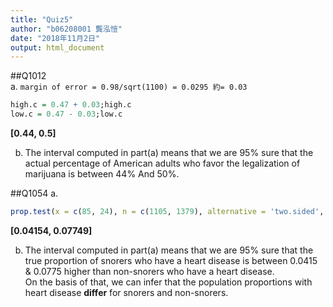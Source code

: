 ```yaml
---
title: "Quiz5"
author: "b06208001 龔泓愷"
date: "2018年11月2日"
output: html_document
---
```

##Q1012   
a. `margin of error = 0.98/sqrt(1100) = 0.0295 約= 0.03`
```r
high.c = 0.47 + 0.03;high.c
low.c = 0.47 - 0.03;low.c
```

**[0.44, 0.5]**   

b. The interval computed in part(a) means that we are 95% sure that the actual percentage of American adults who favor the legalization of marijuana is between 44% And 50%.   

##Q1054
a.    
```r
prop.test(x = c(85, 24), n = c(1105, 1379), alternative = 'two.sided', conf.level = 0.95)
```

**[0.04154, 0.07749]**    

b. The interval computed in part(a) means that we are 95% sure that the true proportion of snorers who have a heart disease is between 0.0415 & 0.0775 higher than non-snorers who have a heart disease.   
On the basis of that, we can infer that the population proportions with heart disease **differ** for snorers and non-snorers.   
